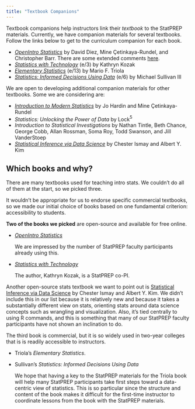 ```yaml
---
title: "Textbook Companions"
---
```


Textbook companions help instructors link their *textbook* to the StatPREP materials. Currently, we have companion materials for several textbooks. Follow the links below to get to the curriculum companion for each book.

- *[OpenIntro Statistics](files/Books/OpenIntro/index.html)* by David Diez, Mine Çetinkaya-Rundel, and Christopher Barr. There are some extended comments [here](files/Books/OpenIntro/comments_openintro.html).
- *[Statistics with Technology](files/Books/StatsWithTechnology/index.html)* (e/3) by Kathryn Kozak
- *[Elementary Statistics](files/Books/Triola/index.html)* (e/13) by Mario F. Triola
- *[Statistics: Informed Decisions Using Data](files/Books/Sullivan/index.html)* (e/6) by Michael Sullivan III




We are open to developing additional companion materials for other textbooks. Some we are considering are:

- *[Introduction to Modern Statistics](https://openintro-ims.netlify.app/index.html)* by Jo Hardin and Mine Çetinkaya-Rundel
- *Statistics: Unlocking the Power of Data* by Lock$^5$
- *Introduction to Statistical Investigations* by Nathan Tintle, Beth Chance, George Cobb, Allan Rossman, Soma Roy, Todd Swanson, and Jill VanderStoep
- *[Statistical Inference via Data Science](https://moderndive.com/)* by Chester Ismay and Albert Y. Kim


## Which books and why?

There are many textbooks used for teaching intro stats. We couldn't do all of them at the start, so we picked three.

It wouldn't be appropriate for us to endorse specific commercial textbooks, so we made our initial choice of books based on one fundamental criterion: accessibility to students.

**Two of the books we picked** are open-source and  available for free online.

- *[OpenIntro Statistics](https://leanpub.com/openintro-statistics)*

    We are impressed by the number of StatPREP faculty  participants already using this.

- *[Statistics with Technology](https://www.coconino.edu/open-source-textbooks#statistics-using-technology-3rd-edition-by-kathryn-kozak)*

    The author, Kathryn Kozak, is a StatPREP co-PI. 

Another open-source stats textbook we want to point out is [Statistical Inference via Data Science](https://moderndive.com/) by Chester Ismay and Albert Y. Kim.  We didn't include this in our list because it is relatively new and because it takes a substantially different view on stats,  orienting stats around data science concepts such as wrangling and visualization. Also, it's tied centrally to using R commands, and this is something that many of our StatPREP faculty participants have not shown an inclination to do.

The third book is commercial, but it is so widely used in two-year colleges that is is readily accessible to instructors.

- Triola's *Elementary Statistics*.
- Sullivan's *Statistics: Informed Decisions Using Data*

    We hope that having a key to the StatPREP materials for the Triola book will help many StatPREP participants take first steps toward a data-centric view of statistics. This is so particular since the structure and content of the book makes it difficult for the first-time instructor to coordinate lessons from the book with the StatPREP materials.



